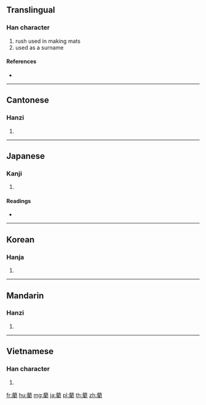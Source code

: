 {{character info/new}}
{{also|蔺}}
==Translingual==

===Han character===
{{Han char|rn=140|rad=艸|as=16|sn=22|canj=TANG|four=44227|ids=艹閵}}

# rush used in making mats
# used as a surname

====References====
* {{Han ref|kx=1067.090|dkj=32399|dj=1533.060|hdz=53329.100|uh=85FA|ud=34298|bh=C4A9|bd=50345}}

----

==Cantonese==

===Hanzi===
{{yue-hanzi|jyut=|y=leun6|sim=蔺}}

# {{defn|lang=yue|sort=艸16}}

----

==Japanese==

===Kanji===
{{ja-kanji|grade=|rs=艸16}}

# {{defn|lang=ja|sort=艸16}}

====Readings====
* {{ja-readings|on=[[りん]] (rin)|kun=[[い]] (i)|nanori=}}

----

==Korean==

===Hanja===
{{ko-hanja|hangeul=[[린]]>[[인]]|eumhun=|rv=rin>in|mr=rin>in|y=lin>in}}

# {{defn|lang=ko|sort=艸16}}

----

==Mandarin==

===Hanzi===
{{cmn-hanzi|sim=蔺|pin=[[lìn]] ([[lin4]])|wg=lin<sup>4</sup>}}

# {{defn|lang=cmn|sort=艸16}}

----

==Vietnamese==

===Han character===
{{vi-hantu|[[lận]]|rs=艸16}}

# {{defn|lang=vi|sort=艸16}}

[[fr:藺]]
[[hu:藺]]
[[mg:藺]]
[[ja:藺]]
[[pl:藺]]
[[th:藺]]
[[zh:藺]]